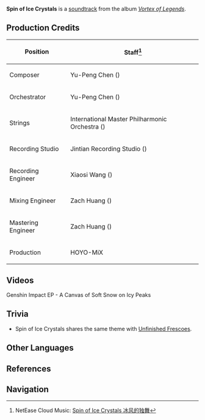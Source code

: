 {{Soundtrack Infobox
|title          =
|image          = Vortex of Legends.png
|album          = Vortex of Legends
|disc           =
|number         = 14
|featured       =
|featured2      =
|featured3      =
|featured_disc  =
|featured_disc2 =
|featured_disc3 =
|youtube_id     = n_-9mrBMLA8
|youtube_time   = 1150
|spotify_id     = 46ZhLBHQAiubhzl0CixMzv
|played_in      = Dragonspine
|during         = [[Dragonspine]]
|domain         =
|previous       = Unfinished Frescoes
|next           = Finale of the Snowtomb
}}
'''Spin of Ice Crystals''' is a [[soundtrack]] from the album ''[[Vortex of Legends]]''.

==Production Credits==
{| class="wikitable" style="text-align:left; height:0.5em"
! Position
! Staff<ref>NetEase Cloud Music: [https://music.163.com/#/song?id=1833805559 Spin of Ice Crystals 冰风的独舞]</ref>
|-
! Composer
| Yu-Peng Chen ({{zh|陈致逸}})
|-
! Orchestrator
| Yu-Peng Chen ({{zh|陈致逸}})
|-
! Strings
| International Master Philharmonic Orchestra ({{zh|国际首席爱乐乐团}})
|-
! Recording Studio
| Jintian Recording Studio ({{zh|金田录音棚}})
|-
! Recording Engineer
| Xiaosi Wang ({{zh|王小四}})
|-
! Mixing Engineer
| Zach Huang ({{zh|黄巍}})
|-
! Mastering Engineer
| Zach Huang ({{zh|黄巍}})
|-
! Production
| HOYO-MiX
|}

==Videos==
<gallery>
Genshin Impact EP - A Canvas of Soft Snow on Icy Peaks
</gallery>

==Trivia==
* Spin of Ice Crystals shares the same theme with [[Unfinished Frescoes]].

==Other Languages==
{{Other Languages
|en      = Spin of Ice Crystals
|zhs     = 冰风的独舞
|zhs_rm  = Bīngfēng de Dúwǔ
|zht     = 冰風的獨舞
|zht_rm  = Bīngfēng de Dúwǔ
|zh_tl   = 
|ja      = 氷風の舞い
|ja_rm   = Hyoufuu no Mai{{Assumed}}
|ja_tl   = 
|tr      = 
|it      = 
}}

==References==
{{Reflist}}

==Navigation==
{{Soundtrack Navbox|Vortex of Legends}}